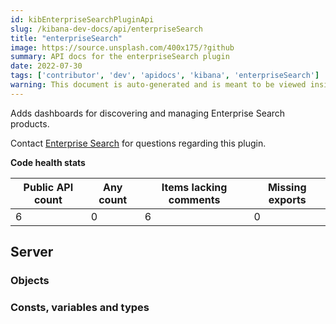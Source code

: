 ```yaml
---
id: kibEnterpriseSearchPluginApi
slug: /kibana-dev-docs/api/enterpriseSearch
title: "enterpriseSearch"
image: https://source.unsplash.com/400x175/?github
summary: API docs for the enterpriseSearch plugin
date: 2022-07-30
tags: ['contributor', 'dev', 'apidocs', 'kibana', 'enterpriseSearch']
warning: This document is auto-generated and is meant to be viewed inside our experimental, new docs system. Reach out in #docs-engineering for more info.
---
```


Adds dashboards for discovering and managing Enterprise Search products.

Contact [Enterprise Search](https://github.com/orgs/elastic/teams/enterprise-search-frontend) for questions regarding this plugin.

**Code health stats**

| Public API count  | Any count | Items lacking comments | Missing exports |
|-------------------|-----------|------------------------|-----------------|
| 6 | 0 | 6 | 0 |

## Server

### Objects
<DocDefinitionList data={enterpriseSearchObj.server.objects}/>

### Consts, variables and types
<DocDefinitionList data={enterpriseSearchObj.server.misc}/>

